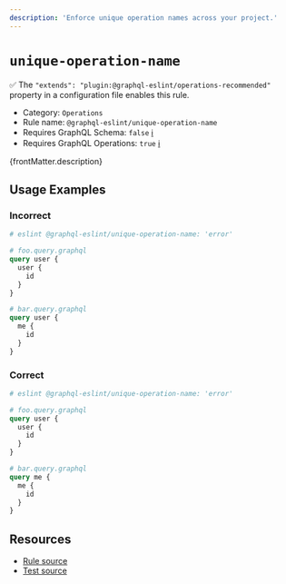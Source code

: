 ```yaml
---
description: 'Enforce unique operation names across your project.'
---
```


# `unique-operation-name`

✅ The `"extends": "plugin:@graphql-eslint/operations-recommended"` property in a configuration file
enables this rule.

- Category: `Operations`
- Rule name: `@graphql-eslint/unique-operation-name`
- Requires GraphQL Schema: `false`
  [ℹ️](/docs/getting-started#extended-linting-rules-with-graphql-schema)
- Requires GraphQL Operations: `true`
  [ℹ️](/docs/getting-started#extended-linting-rules-with-siblings-operations)

{frontMatter.description}

## Usage Examples

### Incorrect

```graphql
# eslint @graphql-eslint/unique-operation-name: 'error'

# foo.query.graphql
query user {
  user {
    id
  }
}

# bar.query.graphql
query user {
  me {
    id
  }
}
```

### Correct

```graphql
# eslint @graphql-eslint/unique-operation-name: 'error'

# foo.query.graphql
query user {
  user {
    id
  }
}

# bar.query.graphql
query me {
  me {
    id
  }
}
```

## Resources

- [Rule source](https://github.com/B2o5T/graphql-eslint/tree/master/packages/plugin/src/rules/unique-operation-name.ts)
- [Test source](https://github.com/B2o5T/graphql-eslint/tree/master/packages/plugin/__tests__/unique-operation-name.spec.ts)
